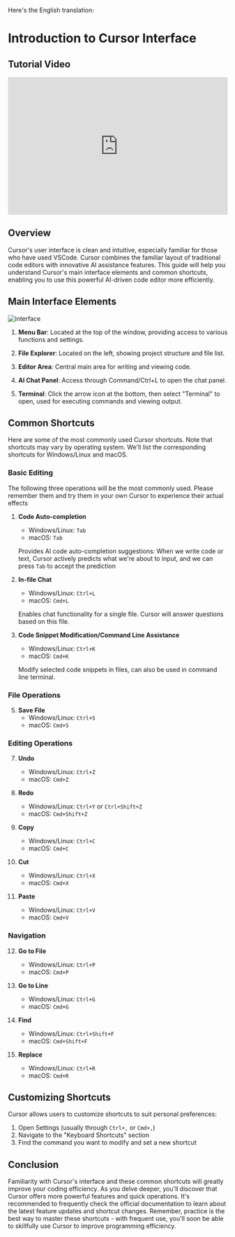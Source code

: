 Here's the English translation:

# Introduction to Cursor Interface

## Tutorial Video

<iframe width="100%" height="315" src="https://www.youtube.com/embed/Dtxq314fuG4" title="YouTube video" frameborder="0" allow="accelerometer; autoplay; clipboard-write; encrypted-media; gyroscope; picture-in-picture" allowfullscreen></iframe>

## Overview

Cursor's user interface is clean and intuitive, especially familiar for those who have used VSCode. Cursor combines the familiar layout of traditional code editors with innovative AI assistance features. This guide will help you understand Cursor's main interface elements and common shortcuts, enabling you to use this powerful AI-driven code editor more efficiently.

## Main Interface Elements
![interface](/interface.jpeg)

1. **Menu Bar**: Located at the top of the window, providing access to various functions and settings.

2. **File Explorer**: Located on the left, showing project structure and file list.

3. **Editor Area**: Central main area for writing and viewing code.

4. **AI Chat Panel**: Access through Command/Ctrl+L to open the chat panel.

6. **Terminal**: Click the arrow icon at the bottom, then select "Terminal" to open, used for executing commands and viewing output.

## Common Shortcuts

Here are some of the most commonly used Cursor shortcuts. Note that shortcuts may vary by operating system. We'll list the corresponding shortcuts for Windows/Linux and macOS.

### Basic Editing
<Note title="Key Shortcuts">
The following three operations will be the most commonly used. Please remember them and try them in your own Cursor to experience their actual effects
</Note>

1. **Code Auto-completion**
   - Windows/Linux: `Tab`
   - macOS: `Tab`
   
   Provides AI code auto-completion suggestions: When we write code or text, Cursor actively predicts what we're about to input, and we can press `Tab` to accept the prediction

2. **In-file Chat**
   - Windows/Linux: `Ctrl+L`
   - macOS: `Cmd+L`
   
   Enables chat functionality for a single file. Cursor will answer questions based on this file.

3. **Code Snippet Modification/Command Line Assistance**
   - Windows/Linux: `Ctrl+K`
   - macOS: `Cmd+K`
   
   Modify selected code snippets in files, can also be used in command line terminal.

### File Operations

5. **Save File**
   - Windows/Linux: `Ctrl+S`
   - macOS: `Cmd+S`

### Editing Operations

7. **Undo**
   - Windows/Linux: `Ctrl+Z`
   - macOS: `Cmd+Z`

8. **Redo**
   - Windows/Linux: `Ctrl+Y` or `Ctrl+Shift+Z`
   - macOS: `Cmd+Shift+Z`

9. **Copy**
   - Windows/Linux: `Ctrl+C`
   - macOS: `Cmd+C`

10. **Cut**
    - Windows/Linux: `Ctrl+X`
    - macOS: `Cmd+X`

11. **Paste**
    - Windows/Linux: `Ctrl+V`
    - macOS: `Cmd+V`

### Navigation

12. **Go to File**
    - Windows/Linux: `Ctrl+P`
    - macOS: `Cmd+P`

13. **Go to Line**
    - Windows/Linux: `Ctrl+G`
    - macOS: `Cmd+G`

14. **Find**
    - Windows/Linux: `Ctrl+Shift+F`
    - macOS: `Cmd+Shift+F`

15. **Replace**
    - Windows/Linux: `Ctrl+R`
    - macOS: `Cmd+R`

## Customizing Shortcuts

Cursor allows users to customize shortcuts to suit personal preferences:

1. Open Settings (usually through `Ctrl+,` or `Cmd+,`)
2. Navigate to the "Keyboard Shortcuts" section
3. Find the command you want to modify and set a new shortcut

## Conclusion

Familiarity with Cursor's interface and these common shortcuts will greatly improve your coding efficiency. As you delve deeper, you'll discover that Cursor offers more powerful features and quick operations. It's recommended to frequently check the official documentation to learn about the latest feature updates and shortcut changes. Remember, practice is the best way to master these shortcuts - with frequent use, you'll soon be able to skillfully use Cursor to improve programming efficiency.